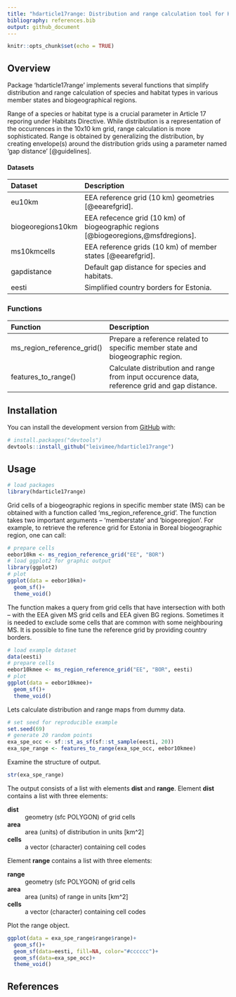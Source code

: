 ```yaml
---
title: "hdarticle17range: Distribution and range calculation tool for Habitats Directive Article 17 reporting"
bibliography: references.bib
output: github_document
---
```


```r
knitr::opts_chunk$set(echo = TRUE)
```

## Overview

Package 'hdarticle17range' implements several functions that simplify distribution and range calculation of species and habitat types in various member states and biogeographical regions.

Range of a species or habitat type is a crucial parameter in Article 17 reporing under Habitats Directive. While distribution is a representation of the occurrences in the 10x10 km grid, range calculation is more sophisticated. Range is obtained by generalizing the distribution, by creating envelope(s) around the distribution grids using a parameter named 'gap distance' [@guidelines].

#### Datasets

| Dataset           | Description                                                                       |
| :---------------- | :-------------------------------------------------------------------------------- |
| eu10km            | EEA reference grid (10 km) geometries [@eearefgrid].                              |
| biogeoregions10km | EEA refecence grid (10 km) of biogeographic regions [@biogeoregions,@msfdregions].|
| ms10kmcells       | EEA reference grids (10 km) of member states [@eearefgrid].                       |
| gapdistance       | Default gap distance for species and habitats.                                    |
| eesti             | Simplified country borders for Estonia.                                           |

### Functions

| Function                     | Description                                                                                 |
| :--------------------------- | :------------------------------------------------------------------------------------------ |
| ms\_region\_reference_grid() | Prepare a reference related to specific member state and biogeographic region.              |
| features\_to\_range()        | Calculate distribution and range from input occurence data, reference grid and gap distance.|

## Installation

You can install the development version from [GitHub](https://github.com/) with:

```r
# install.packages("devtools")
devtools::install_github("leivimee/hdarticle17range")
```

## Usage

```r
# load packages
library(hdarticle17range)
```

Grid cells of a biogeographic regions in specific member state (MS) can be obtained with a function called 'ms_region_reference_grid'. The function takes two important arguments -- 'memberstate' and 'biogeoregion'. For example, to retrieve the reference grid for Estonia in Boreal biogeographic region, one can call:

```r
# prepare cells
eebor10km <- ms_region_reference_grid("EE", "BOR")
# load ggplot2 for graphic output
library(ggplot2)
# plot
ggplot(data = eebor10km)+
  geom_sf()+
  theme_void()
```

The function makes a query from grid cells that have intersection with both -- with the EEA given MS grid cells and EEA given BG regions. Sometimes it is needed to exclude some cells that are common with some neighbouring MS. It is possible to fine tune the reference grid by providing country borders.

```r
# load example dataset
data(eesti)
# prepare cells
eebor10kmee <- ms_region_reference_grid("EE", "BOR", eesti)
# plot
ggplot(data = eebor10kmee)+
  geom_sf()+
  theme_void()
```

Lets calculate distribution and range maps from dummy data.

```r
# set seed for reproducible example
set.seed(69)
# generate 20 random points
exa_spe_occ <- sf::st_as_sf(sf::st_sample(eesti, 20))
exa_spe_range <- features_to_range(exa_spe_occ, eebor10kmee)
```

Examine the structure of output.

```r
str(exa_spe_range)
```

The output consists of a list with elements **dist** and **range**. Element **dist** contains a list with three elements: 

**dist**
: geometry (sfc POLYGON) of grid cells

**area** 
: area (units) of distribution in units [km^2]

**cells**
: a vector (character) containing cell codes


Element **range** contains a list with three elements: 

**range**
: geometry (sfc POLYGON) of grid cells

**area**
: area (units) of range in units [km^2]

**cells**
: a vector (character) containing cell codes

Plot the range object.

```r
ggplot(data = exa_spe_range$range$range)+
  geom_sf()+
  geom_sf(data=eesti, fill=NA, color="#cccccc")+
  geom_sf(data=exa_spe_occ)+
  theme_void()
```



## References


